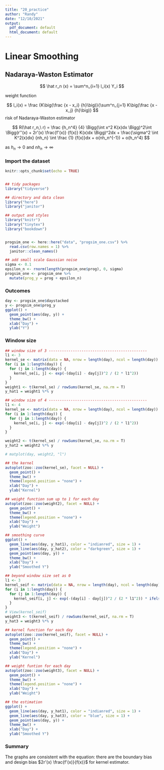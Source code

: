 ```yaml
---
title: "20_practice"
author: "Randy"
date: "12/10/2021"
output:
  pdf_document: default
  html_document: default
---
```


# Linear Smoothing

## Nadaraya-Waston Estimator

$$
\hat r_n (x) = \sum^n_{i=1} l_i(x) Y_i
$$

weight function

$$
l_i(x) = \frac {K\big(\frac {x - x_i} {h}\big)}{\sum^n_{j=1} K\big(\frac {x - x_j} {h}\big)}
$$
risk of Nadaraya-Waston estimator

$$
R(\hat r_n,\ r) = \frac {h_n^4} {4} \Bigg(\int x^2 K(x)dx \Bigg)^2\int \Bigg(r''(x) + 2r'(x) \frac{f'(x)} {f(x)} K(x)dx \Bigg)^2dx + \frac{\sigma^2 \int K^2(x)dx} {nh_n} \int \frac {1} {f(x)}dx
 + o(nh_n^{-1}) + o(h_n^4)
$$

as $h_n \rightarrow 0$ and $nh_n \rightarrow \infty$ 


### Import the dataset

```r
knitr::opts_chunk$set(echo = TRUE)


## tidy packages
library("tidyverse")

## directory and data clean
library("here")
library("janitor")

## output and styles
library("knitr")
library("tinytex")
library("bookdown")


progsim_one <- here::here("data", "progsim_one.csv") %>%
  read.csv(row.names = 1) %>%
  janitor::clean_names()

## add small scale Gaussian noise
sigma <- 0.1
epsilon_n <- rnorm(length(progsim_one$prog), 0, sigma)
progsim_one <- progsim_one %>%
  mutate(prog_y = prog + epsilon_n)

```



### Outcomes

```r
day <- progsim_one$daystacked
y <- progsim_one$prog_y
ggplot() +
  geom_point(aes(day, y)) +
  theme_bw() +
  xlab("Day") + 
  ylab("Y")
```

### Window size 

```r
## window size of 3 ---------------------------------------------
l1 <- 3
kernel_se <- matrix(data = NA, nrow = length(day), ncol = length(day))
for (i in 1:length(day)) {
  for (j in 1:length(day)) {
    kernel_se[i, j] <- exp(-(day[i] - day[j])^2 / (2 * l1^2))
  }
}
weight1 <- t(kernel_se) / rowSums(kernel_se, na.rm = T)
y_hat1 = weight1 %*% y

## window size of 4 ---------------------------------------------
l1 <- 4
kernel_se <- matrix(data = NA, nrow = length(day), ncol = length(day))
for (i in 1:length(day)) {
  for (j in 1:length(day)) {
    kernel_se[i, j] <- exp(-(day[i] - day[j])^2 / (2 * l1^2))
  }
}

weight2 <- t(kernel_se) / rowSums(kernel_se, na.rm = T)
y_hat2 = weight2 %*% y

# matplot(day, weight2, "l")

## the kernel 
autoplot(zoo::zoo(kernel_se), facet = NULL) + 
  geom_point() +
  theme_bw() +
  theme(legend.position = "none") +
  xlab("Day") + 
  ylab("Kernel")

## weight function sum up to 1 for each day
autoplot(zoo::zoo(weight2), facet = NULL) + 
  geom_point() +
  theme_bw() +
  theme(legend.position = "none") +
  xlab("Day") + 
  ylab("Weight")

## smoothing curve
ggplot() +
  geom_line(aes(day, y_hat1), color = "indianred", size = 1) +
  geom_line(aes(day, y_hat2), color = "darkgreen", size = 1) + 
  geom_point(aes(day, y)) +
  theme_bw() +
  xlab("Day") + 
  ylab("Smoothed Y")
```

```r
## beyond window size set as 0
l1 <- 3
kernel_seif <- matrix(data = NA, nrow = length(day), ncol = length(day))
for (i in 1:length(day)) {
  for (j in 1:length(day)) {
    kernel_seif[i, j] <- exp(-(day[i] - day[j])^2 / (2 * l1^2)) * ifelse(abs(day[i] - day[j]) > l1, 0, 1)
  }
}
# View(kernel_seif)
weight3 <- t(kernel_seif) / rowSums(kernel_seif, na.rm = T)
y_hat3 = weight3 %*% y

## kernel function for each day
autoplot(zoo::zoo(kernel_seif), facet = NULL) + 
  geom_point() +
  theme_bw() +
  theme(legend.position = "none") +
  xlab("Day") + 
  ylab("Kernel")

## weight funtion for each day
autoplot(zoo::zoo(weight3), facet = NULL) + 
  geom_point() +
  theme_bw() +
  theme(legend.position = "none") +
  xlab("Day") + 
  ylab("Weight")

## the estimation
ggplot() +
  geom_line(aes(day, y_hat1), color = "indianred", size = 1) +
  geom_line(aes(day, y_hat3), color = "blue", size = 1) + 
  geom_point(aes(day, y)) +
  theme_bw() +
  xlab("Day") + 
  ylab("Smoothed Y")
```

### Summary

The graphs are consistent with the equation: there are the boundary bias  and design bias $2r'(x) \frac{f'(x)}{f(x)}$ for kernel estimator.














